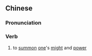 {{also|奋威}}
==Chinese==
{{zh-forms|s=奋威}}

===Pronunciation===
{{zh-pron
|m=fènwēi
|cat=v
}}

===Verb===
{{zh-verb}}

# {{lb|zh|literary}} to [[summon]] [[one]]'s [[might]] and [[power]]